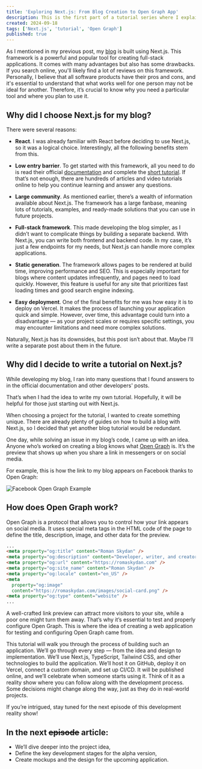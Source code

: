 ```yaml
---
title: 'Exploring Next.js: From Blog Creation to Open Graph App'
description: This is the first part of a tutorial series where I explain why I chose Next.js for my blog and introduce the idea of creating an Open Graph testing app. In future posts, I'll dive into the development process, covering each step of building this app from start to finish.
created: 2024-09-18
tags: ['Next.js', 'tutorial', 'Open Graph']
published: true
---
```


As I mentioned in my previous post, my [blog](https://romaskydan.com/) is built using Next.js. This framework is a powerful and popular tool for creating full-stack applications. It comes with many advantages but also has some drawbacks. If you search online, you'll likely find a lot of reviews on this framework. Personally, I believe that all software products have their pros and cons, and it's essential to understand that what works well for one person may not be ideal for another. Therefore, it’s crucial to know why you need a particular tool and where you plan to use it.

## Why did I choose Next.js for my blog?

There were several reasons:

- **React**. I was already familiar with React before deciding to use Next.js, so it was a logical choice. Interestingly, all the following benefits stem from this.

- **Low entry barrier**. To get started with this framework, all you need to do is read their official [documentation](https://nextjs.org/docs) and complete the [short tutorial](https://nextjs.org/learn-pages-router/basics/create-nextjs-app). If that’s not enough, there are hundreds of articles and video tutorials online to help you continue learning and answer any questions.

- **Large community**. As mentioned earlier, there’s a wealth of information available about Next.js. The framework has a large fanbase, meaning lots of tutorials, examples, and ready-made solutions that you can use in future projects.

- **Full-stack framework**. This made developing the blog simpler, as I didn’t want to complicate things by building a separate backend. With Next.js, you can write both frontend and backend code. In my case, it’s just a few endpoints for my needs, but Next.js can handle more complex applications.

- **Static generation**. The framework allows pages to be rendered at build time, improving performance and SEO. This is especially important for blogs where content updates infrequently, and pages need to load quickly. However, this feature is useful for any site that prioritizes fast loading times and good search engine indexing.

- **Easy deployment**. One of the final benefits for me was how easy it is to deploy on Vercel. It makes the process of launching your application quick and simple. However, over time, this advantage could turn into a disadvantage — as your project scales or requires specific settings, you may encounter limitations and need more complex solutions.

Naturally, Next.js has its downsides, but this post isn’t about that. Maybe I’ll write a separate post about them in the future.

## Why did I decide to write a tutorial on Next.js?

While developing my blog, I ran into many questions that I found answers to in the official documentation and other developers' posts.

That’s when I had the idea to write my own tutorial. Hopefully, it will be helpful for those just starting out with Next.js.

When choosing a project for the tutorial, I wanted to create something unique. There are already plenty of guides on how to build a blog with Next.js, so I decided that yet another blog tutorial would be redundant.

One day, while solving an issue in my blog’s code, I came up with an idea. Anyone who’s worked on creating a blog knows what [Open Graph](https://ogp.me/) is. It’s the preview that shows up when you share a link in messengers or on social media.

For example, this is how the link to my blog appears on Facebook thanks to Open Graph:

![Facebook Open Graph Example](post-images/facebook-og-example.png)

## How does Open Graph work?

Open Graph is a protocol that allows you to control how your link appears on social media. It uses special meta tags in the HTML code of the page to define the title, description, image, and other data for the preview.

```html
...
<meta property="og:title" content="Roman Skydan" />
<meta property="og:description" content="Developer, writer, and creator." />
<meta property="og:url" content="https://romaskydan.com" />
<meta property="og:site_name" content="Roman Skydan" />
<meta property="og:locale" content="en_US" />
<meta
  property="og:image"
  content="https://romaskydan.com/images/social-card.png" />
<meta property="og:type" content="website" />
...
```

A well-crafted link preview can attract more visitors to your site, while a poor one might turn them away. That’s why it’s essential to test and properly configure Open Graph. This is where the idea of creating a web application for testing and configuring Open Graph came from.

This tutorial will walk you through the process of building such an application. We’ll go through every step — from the idea and design to implementation. We’ll use Next.js, TypeScript, Tailwind CSS, and other technologies to build the application. We’ll host it on GitHub, deploy it on Vercel, connect a custom domain, and set up CI/CD. It will be published online, and we’ll celebrate when someone starts using it. Think of it as a reality show where you can follow along with the development process. Some decisions might change along the way, just as they do in real-world projects.

If you’re intrigued, stay tuned for the next episode of this development reality show!

## In the next ~~episode~~ article:

- We’ll dive deeper into the project idea,
- Define the key development stages for the alpha version,
- Create mockups and the design for the upcoming application.
